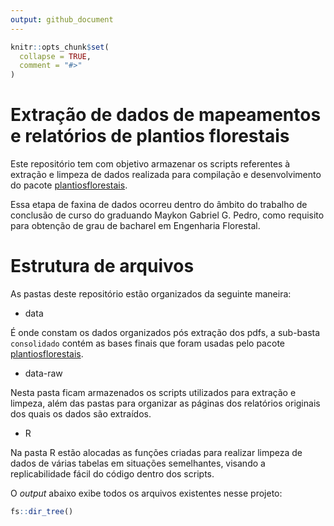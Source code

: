 ```yaml
---
output: github_document
---
```


<!-- README.md is generated from README.Rmd. Please edit that file -->

```r
knitr::opts_chunk$set(
  collapse = TRUE,
  comment = "#>"
)
```

# Extração de dados de mapeamentos e relatórios de plantios florestais

<!-- badges: start -->

<!-- badges: end -->

Este repositório tem com objetivo armazenar os scripts referentes à extração e limpeza de dados realizada para compilação e desenvolvimento do pacote [plantiosflorestais](https://github.com/maykongpedro/plantiosflorestais).

Essa etapa de faxina de dados ocorreu dentro do âmbito do trabalho de conclusão de curso do graduando Maykon Gabriel G. Pedro, como requisito para obtenção de grau de bacharel em Engenharia Florestal.

# Estrutura de arquivos

As pastas deste repositório estão organizados da seguinte maneira:

-   data

É onde constam os dados organizados pós extração dos pdfs, a sub-basta `consolidado` contém as bases finais que foram usadas pelo pacote [plantiosflorestais](https://github.com/maykongpedro/plantiosflorestais).

-   data-raw

Nesta pasta ficam armazenados os scripts utilizados para extração e limpeza, além das pastas para organizar as páginas dos relatórios originais dos quais os dados são extraídos.

-   R

Na pasta R estão alocadas as funções criadas para realizar limpeza de dados de várias tabelas em situações semelhantes, visando a replicabilidade fácil do código dentro dos scripts.

O *output* abaixo exibe todos os arquivos existentes nesse projeto:

```r
fs::dir_tree()
```
